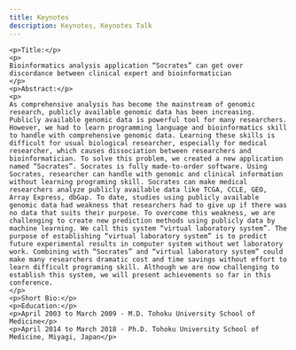 ---
title: Keynotes
description: Keynotes, Keynotes Talk
---

<Accordion>
  <AccordionItem title="Dr. Fei Wang, Associate Professor at Weill Cornell Medicine, Cornell University, USA.">
  </AccordionItem>

  <AccordionItem title="Dr. Shigeo Yamaguchi, Assistant Professor at School of Medicine, Keio University, Japan.">
    
    <p>Title:</p>
    <p>
    Bioinformatics analysis application “Socrates” can get over discordance between clinical expert and bioinformatician
    </p>
    <p>Abstract:</p>
    <p>
    As comprehensive analysis has become the mainstream of genomic research, publicly available genomic data has been increasing. Publicly available genomic data is powerful tool for many researchers. However, we had to learn programming language and bioinformatics skill to handle with comprehensive genomic data. Learning these skills is difficult for usual biological researcher, especially for medical researcher, which causes dissociation between researchers and bioinformatician. To solve this problem, we created a new application named “Socrates”. Socrates is fully made-to-order software. Using Socrates, researcher can handle with genomic and clinical information without learning programing skill. Socrates can make medical researchers analyze publicly available data like TCGA, CCLE, GEO, Array Express, dbGap. To date, studies using publicly available genomic data had weakness that researchers had to give up if there was no data that suits their purpose. To overcome this weakness, we are challenging to create new prediction methods using publicly data by machine learning. We call this system “virtual laboratory system”. The purpose of establishing “virtual laboratory system” is to predict future experimental results in computer system without wet laboratory work. Combining with “Socrates” and “virtual laboratory system” could make many researchers dramatic cost and time savings without effort to learn difficult programing skill. Although we are now challenging to establish this system, we will present achievements so far in this conference.
    </p>
    <p>Short Bio:</p>
    <p>Education:</p>
    <p>April 2003 to March 2009 - M.D. Tohoku University School of Medicine</p>
    <p>April 2014 to March 2018 - Ph.D. Tohoku University School of Medicine, Miyagi, Japan</p>
  </AccordionItem>
</Accordion>